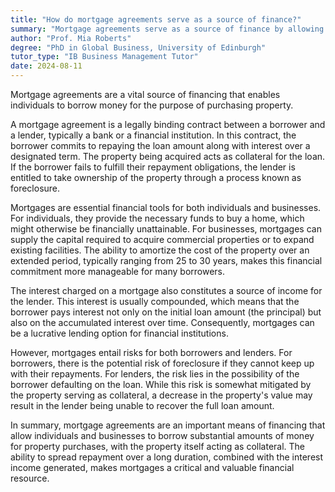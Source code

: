 ```yaml
---
title: "How do mortgage agreements serve as a source of finance?"
summary: "Mortgage agreements serve as a source of finance by allowing individuals to borrow money to purchase property."
author: "Prof. Mia Roberts"
degree: "PhD in Global Business, University of Edinburgh"
tutor_type: "IB Business Management Tutor"
date: 2024-08-11
---
```


Mortgage agreements are a vital source of financing that enables individuals to borrow money for the purpose of purchasing property.

A mortgage agreement is a legally binding contract between a borrower and a lender, typically a bank or a financial institution. In this contract, the borrower commits to repaying the loan amount along with interest over a designated term. The property being acquired acts as collateral for the loan. If the borrower fails to fulfill their repayment obligations, the lender is entitled to take ownership of the property through a process known as foreclosure.

Mortgages are essential financial tools for both individuals and businesses. For individuals, they provide the necessary funds to buy a home, which might otherwise be financially unattainable. For businesses, mortgages can supply the capital required to acquire commercial properties or to expand existing facilities. The ability to amortize the cost of the property over an extended period, typically ranging from $25$ to $30$ years, makes this financial commitment more manageable for many borrowers.

The interest charged on a mortgage also constitutes a source of income for the lender. This interest is usually compounded, which means that the borrower pays interest not only on the initial loan amount (the principal) but also on the accumulated interest over time. Consequently, mortgages can be a lucrative lending option for financial institutions.

However, mortgages entail risks for both borrowers and lenders. For borrowers, there is the potential risk of foreclosure if they cannot keep up with their repayments. For lenders, the risk lies in the possibility of the borrower defaulting on the loan. While this risk is somewhat mitigated by the property serving as collateral, a decrease in the property's value may result in the lender being unable to recover the full loan amount.

In summary, mortgage agreements are an important means of financing that allow individuals and businesses to borrow substantial amounts of money for property purchases, with the property itself acting as collateral. The ability to spread repayment over a long duration, combined with the interest income generated, makes mortgages a critical and valuable financial resource.
    